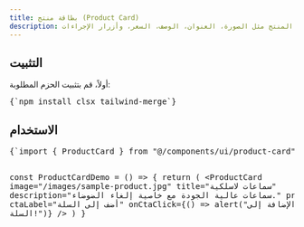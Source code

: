 ```yaml
---
title: بطاقة منتج (Product Card)
description: مكوّن بطاقة منتج قابل للتخصيص لعرض معلومات المنتج مثل الصورة، العنوان، الوصف، السعر، وأزرار الإجراءات.
---
```


<ComponentPreview name="product-card-demo" />

## التثبيت
<div className="not-prose px-4 md:px-0">
  <Step>
    <StepItem title="تثبيت الحزم">
      أولاً، قم بتثبيت الحزم المطلوبة:
      <Pre className="language-bash">{`npm install clsx tailwind-merge`}</Pre>
    </StepItem>
    <StepItem title="إنشاء ملف utils.ts">
      <ComponentUtilsText />
      <ComponentUtils />
    </StepItem>
    <StepItem title="إنشاء مكوّن بطاقة المنتج">
      <ComponentSource name="product-card-demo" />
    </StepItem>
  </Step>
</div>

## الاستخدام

<div className="not-prose space-y-6">
<Pre>
{`import { ProductCard } from "@/components/ui/product-card"

const ProductCardDemo = () => {
  return (
    <ProductCard
      image="/images/sample-product.jpg"
      title="سماعات لاسلكية"
      description="سماعات عالية الجودة مع خاصية إلغاء الضوضاء."
      price="199$"
      ctaLabel="أضف إلى السلة"
      onCtaClick={() => alert("تمت الإضافة إلى السلة!")}
    />
  )
}

</Pre>
</div>
